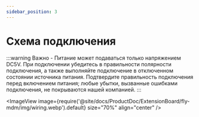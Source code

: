 ```yaml
---
sidebar_position: 3
---
```


# Схема подключения

:::warning Важно
    - Питание может подаваться только напряжением DC5V. При подключении убедитесь в правильности полярности подключения, а также выполняйте подключение в отключенном состоянии источника питания. Подтвердите правильность подключения перед включением питания; любые убытки, вызванные ошибками подключения, не покрываются нашей компанией.
:::

<ImageView image={require('@site/docs/ProductDoc/ExtensionBoard/fly-mdm/img/wiring.webp').default} size="70%" align="center" />
